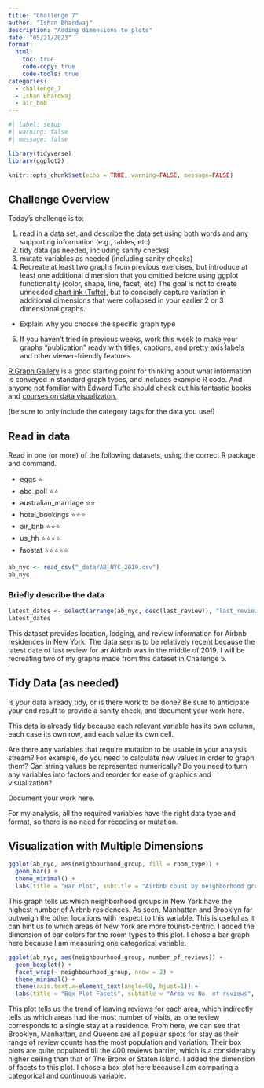 ```yaml
---
title: "Challenge 7"
author: "Ishan Bhardwaj"
description: "Adding dimensions to plots"
date: "05/21/2023"
format:
  html:
    toc: true
    code-copy: true
    code-tools: true
categories:
  - challenge_7
  - Ishan Bhardwaj
  - air_bnb
---
```


```r
#| label: setup
#| warning: false
#| message: false

library(tidyverse)
library(ggplot2)

knitr::opts_chunk$set(echo = TRUE, warning=FALSE, message=FALSE)
```

## Challenge Overview

Today's challenge is to:

1)  read in a data set, and describe the data set using both words and any supporting information (e.g., tables, etc)
2)  tidy data (as needed, including sanity checks)
3)  mutate variables as needed (including sanity checks)
4)  Recreate at least two graphs from previous exercises, but introduce at least one additional dimension that you omitted before using ggplot functionality (color, shape, line, facet, etc) The goal is not to create unneeded [chart ink (Tufte)](https://www.edwardtufte.com/tufte/), but to concisely capture variation in additional dimensions that were collapsed in your earlier 2 or 3 dimensional graphs.
   - Explain why you choose the specific graph type
5) If you haven't tried in previous weeks, work this week to make your graphs "publication" ready with titles, captions, and pretty axis labels and other viewer-friendly features

[R Graph Gallery](https://r-graph-gallery.com/) is a good starting point for thinking about what information is conveyed in standard graph types, and includes example R code. And anyone not familiar with Edward Tufte should check out his [fantastic books](https://www.edwardtufte.com/tufte/books_vdqi) and [courses on data visualizaton.](https://www.edwardtufte.com/tufte/courses)

(be sure to only include the category tags for the data you use!)

## Read in data

Read in one (or more) of the following datasets, using the correct R package and command.

  - eggs ⭐
  - abc_poll ⭐⭐
  - australian_marriage ⭐⭐
  - hotel_bookings ⭐⭐⭐
  - air_bnb  ⭐⭐⭐
  - us_hh ⭐⭐⭐⭐
  - faostat ⭐⭐⭐⭐⭐

```r
ab_nyc <- read_csv("_data/AB_NYC_2019.csv")
ab_nyc
```

### Briefly describe the data

```r
latest_dates <- select(arrange(ab_nyc, desc(last_review)), "last_review")
latest_dates
```

This dataset provides location, lodging, and review information for Airbnb residences in New York. The data seems to be relatively recent because the latest date of last review for an Airbnb was in the middle of 2019. I will be recreating two of my graphs made from this dataset in Challenge 5.

## Tidy Data (as needed)

Is your data already tidy, or is there work to be done? Be sure to anticipate your end result to provide a sanity check, and document your work here.

This data is already tidy because each relevant variable has its own column, each case its own row, and each value its own cell.

Are there any variables that require mutation to be usable in your analysis stream? For example, do you need to calculate new values in order to graph them? Can string values be represented numerically? Do you need to turn any variables into factors and reorder for ease of graphics and visualization?

Document your work here.

For my analysis, all the required variables have the right data type and format, so there is no need for recoding or mutation.

## Visualization with Multiple Dimensions

```r
ggplot(ab_nyc, aes(neighbourhood_group, fill = room_type)) +
  geom_bar() +
  theme_minimal() +
  labs(title = "Bar Plot", subtitle = "Airbnb count by neighborhood groups", x = "Area", y = "Airbnb residence count", fill = "Room Type")
```

This graph tells us which neighborhood groups in New York have the highest number of Airbnb residences. As seen, Manhattan and Brooklyn far outweigh the other locations with respect to this variable. This is useful as it can hint us to which areas of New York are more tourist-centric. I added the dimension of bar colors for the room types to this plot. I chose a bar graph here because I am measuring one categorical variable.

```r
ggplot(ab_nyc, aes(neighbourhood_group, number_of_reviews)) +
  geom_boxplot() +
  facet_wrap(~ neighbourhood_group, nrow = 2) +
  theme_minimal() +
  theme(axis.text.x=element_text(angle=90, hjust=1)) +
  labs(title = "Box Plot Facets", subtitle = "Area vs No. of reviews", x = "Area", y = "No. of reviews")
```

This plot tells us the trend of leaving reviews for each area, which indirectly tells us which areas had the most number of visits, as one review corresponds to a single stay at a residence. From here, we can see that Brooklyn, Manhattan, and Queens are all popular spots for stay as their range of review counts has the most population and variation. Their box plots are quite populated till the 400 reviews barrier, which is a considerably higher ceiling than that of The Bronx or Staten Island. I added the dimension of facets to this plot. I chose a box plot here because I am comparing a categorical and continuous variable.